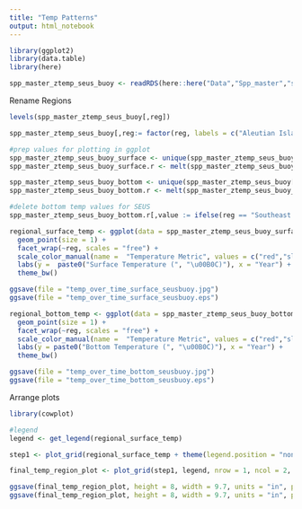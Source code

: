 ```yaml
---
title: "Temp Patterns"
output: html_notebook
---
```


```r
library(ggplot2)
library(data.table)
library(here)

spp_master_ztemp_seus_buoy <- readRDS(here::here("Data","Spp_master","spp_master_ztemp_seus_buoy.rds"))
```

Rename Regions
```r
levels(spp_master_ztemp_seus_buoy[,reg])

spp_master_ztemp_seus_buoy[,reg:= factor(reg, labels = c("Aleutian Islands", "Eastern Bering Sea", "Gulf of Mexico", "Gulf of Alaska", "Northeast US", "Newfoundland", "Southeast US", "Scotian Shelf", "West Coast US"))]
```


```r
#prep values for plotting in ggplot
spp_master_ztemp_seus_buoy_surface <- unique(spp_master_ztemp_seus_buoy[,.(reg,year, max_sbt_temp, seas_sbt_temp, min_sbt_temp)])
spp_master_ztemp_seus_buoy_surface.r <- melt(spp_master_ztemp_seus_buoy_surface, id.vars = 1:2, measure.vars = 3:5)

spp_master_ztemp_seus_buoy_bottom <- unique(spp_master_ztemp_seus_buoy[,.(reg,year, max_sst_temp, seas_sst_temp, min_sst_temp)])
spp_master_ztemp_seus_buoy_bottom.r <- melt(spp_master_ztemp_seus_buoy_bottom, id.vars = 1:2, measure.vars = 3:5)

#delete bottom temp values for SEUS
spp_master_ztemp_seus_buoy_bottom.r[,value := ifelse(reg == "Southeast US",NA,value)]

regional_surface_temp <- ggplot(data = spp_master_ztemp_seus_buoy_surface.r, aes(x=year, y = value, color = variable)) +
  geom_point(size = 1) +
  facet_wrap(~reg, scales = "free") +
  scale_color_manual(name =  "Temperature Metric", values = c("red","slategrey","blue"), labels = c("Maximum Temperature", "Temperature Seasonality", "Minimum Temperature")) +
  labs(y =  paste0("Surface Temperature (", "\u00B0C)"), x = "Year") +
  theme_bw()

ggsave(file = "temp_over_time_surface_seusbuoy.jpg")
ggsave(file = "temp_over_time_surface_seusbuoy.eps")

regional_bottom_temp <- ggplot(data = spp_master_ztemp_seus_buoy_bottom.r, aes(x=year, y = value, color = variable)) +
  geom_point(size = 1) +
  facet_wrap(~reg, scales = "free") +
  scale_color_manual(name =  "Temperature Metric", values = c("red","slategrey","blue"), labels = c("Maximum Temperature", "Temperature Seasonality", "Minimum Temperature")) +
  labs(y = paste0("Bottom Temperature (", "\u00B0C)"), x = "Year") +
  theme_bw()

ggsave(file = "temp_over_time_bottom_seusbuoy.jpg")
ggsave(file = "temp_over_time_bottom_seusbuoy.eps")
```

Arrange plots
```r
library(cowplot)

#legend
legend <- get_legend(regional_surface_temp)

step1 <- plot_grid(regional_surface_temp + theme(legend.position = "none"), regional_bottom_temp + theme(legend.position = "none"), ncol = 1, nrow = 2)

final_temp_region_plot <- plot_grid(step1, legend, nrow = 1, ncol = 2, rel_widths = c(4,1))

ggsave(final_temp_region_plot, height = 8, width = 9.7, units = "in", path = here::here("figures","Supplemental"), filename = "S4_regional_temp_over_time.eps")
ggsave(final_temp_region_plot, height = 8, width = 9.7, units = "in", path = here::here("figures","Supplemental"), filename = "S4_regional_temp_over_time.jpg")
```

